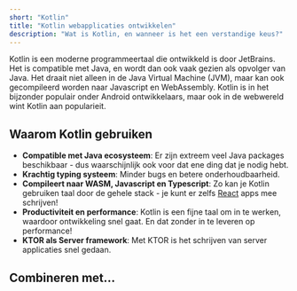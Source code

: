 ```yaml
---
short: "Kotlin"
title: "Kotlin webapplicaties ontwikkelen"
description: "Wat is Kotlin, en wanneer is het een verstandige keus?"
---
```


Kotlin is een moderne programmeertaal die ontwikkeld is door JetBrains.
Het is compatible met Java, en wordt dan ook vaak gezien als opvolger van Java.
Het draait niet alleen in de Java Virtual Machine (JVM), maar kan ook gecompileerd worden naar Javascript en WebAssembly.
Kotlin is in het bijzonder populair onder Android ontwikkelaars, maar ook in de webwereld wint Kotlin aan popularieit.

## Waarom Kotlin gebruiken

- **Compatible met Java ecosysteem**: Er zijn extreem veel Java packages beschikbaar - dus waarschijnlijk ook voor dat ene ding dat je nodig hebt.
- **Krachtig typing systeem**: Minder bugs en betere onderhoudbaarheid.
- **Compileert naar WASM, Javascript en Typescript**: Zo kan je Kotlin gebruiken taal door de gehele stack - je kunt er zelfs [React](/tech/react) apps mee schrijven!
- **Productiviteit en performance**: Kotlin is een fijne taal om in te werken, waardoor ontwikkeling snel gaat. En dat zonder in te leveren op performance!
- **KTOR als Server framework**: Met KTOR is het schrijven van server applicaties snel gedaan.

## Combineren met...

<TechWrapperSmall>
  <TechPill technology="nextjs" />
  <TechPill technology="react" />
</TechWrapperSmall>
